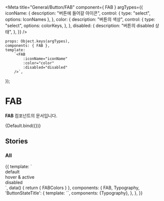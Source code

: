 
<Meta
    title="General/Button/FAB"
    component={ FAB }
    argTypes={{
        iconName: {
            description: "버튼에 들어갈 아이콘",
            control: {
                type: "select",
                options: IconNames
            },
        },
        color: {
            description: "버튼의 색상",
            control: {
                type: "select",
                options: colorKeys,
            },
        },
        disabled: {
            description: "버튼의 disabled 상태",
        },
    }}
/>

    props: Object.keys(argTypes),
    components: { FAB },
    template:
        `<FAB
            :iconName="iconName"
            :color="color"
            :disabled="disabled"
        />`,
});

# FAB

**FAB** 컴포넌트의 문서입니다.

<Story name="Default" height="100px">
    {Default.bind({})}
</Story>

<ArgsTable story="Default" />

## Stories
### All
<Canvas>
    <Story name="All" height="100px">
        {{
            template: `
            <div class="flex">
              <div class="flex-column mr-30">
                <ButtonStateTitle>default</ButtonStateTitle>
                <template v-for="(color, index) in FABColors">
                  <FAB :color="color" class="mb-16"/>
                </template>
              </div>
              <div class="flex-column mr-30">
                <ButtonStateTitle>hover & active</ButtonStateTitle>
                <template v-for="(color, index) in FABColors">
                  <FAB :color="color" class="mb-16 hover-test"/>
                </template>
              </div>
              <div class="flex-column mr-30">
                <ButtonStateTitle>disabled</ButtonStateTitle>
                <template v-for="(color, index) in FABColors">
                  <FAB :color="color" disabled class="mb-16"/>
                </template>
              </div>
            </div>
            `,
            data() {
                return {
                    FABColors
                }
            },
            components: { FAB, Typography,
                'ButtonStateTitle': {
                    template: `<Typography type="body2" color="gray400" class="mb-10" style="min-width: 70px"><slot/></Typography>`,
                    components: {Typography},
                },
            },
        }}
    </Story>
</Canvas>